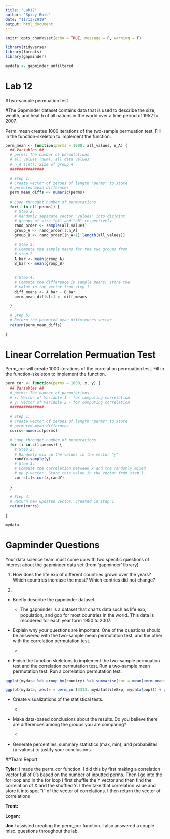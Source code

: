 ```yaml
---
title: "Lab12"
author: "Spicy Bois"
date: "11/13/2019"
output: html_document
---
```


```r
knitr::opts_chunk$set(echo = TRUE, message = F, warning = F)

library(tidyverse)
library(forcats)
library(gapminder)

mydata <- gapminder_unfiltered
```

# Lab 12

#Two-sample permuation test 

#The Gapminder dataset contains data that is used to describe the size, wealth, and health of all nations in the world over a time period of 1952 to 2007.

Perm_mean creates 1000 iterations of the two-sample permuation test. Fill in the function-skeleton to implement the function.

```r
perm_mean <- function(perms = 1000, all_values, n_A) {
  ## Variables ##
  # perms: The number of permutations 
  # all_values (num): all data values
  # n_A (int): Size of group A
  ###############
  
  # Step 1:
  # Create vector of zeroes of length "perms" to store
  # permuted mean differnces
  perm_mean_diffs <- numeric(perms)
  
  # Loop throught number of permutations
  for(i in c(1:perms)) {
    # Step 2:
    # Randomly separate vector "values" into disjoint 
    # groups of size "nA" and "nB" respectively
    rand_order <- sample(all_values)
    group_A <- rand_order[1:n_A]
    group_B <- rand_order[(n_A+1):length(all_values)]
    
    # Step 3:
    # Compute the sample means for the two groups from 
    # step 2
    A_bar <- mean(group_A)
    B_bar <- mean(group_B)
    
    
    # Step 4: 
    # Compute the difference in sample means, store the
    # value in the vector from step 1
    diff_means <- A_bar - B_bar
    perm_mean_diffs[i] <- diff_means
    
  }
  
  # Step 5:
  # Return the permuted mean differences vector
  return(perm_mean_diffs)
  
}
```

# Linear Correlation Permuation Test

Perm_cor will create 1000 iterations of the correlation permuation test. Fill in the function-skeleton to implement the function.

```r
perm_cor <- function(perms = 1000, x, y) {
  ## Variables ##
  # perms: The number of permutations 
  # x: Vector of Variable 1 - for computing correlation
  # y: Vector of Variable 2 - for computing correlation
  ###############
  
  # Step 1:
  # Create vector of zeroes of length "perms" to store
  # permuted mean differnces
  corrs<-numeric(perms)
  
  # Loop throught number of permutations
  for (i in c(1:perms)) {
    # Step 2:
    # Randomly mix up the values in the vector "y"
    randY<-sample(y)
    # Step 3:
    # Compute the correlation between x and the randomly mixed
    # up y-vector. Store this value in the vector from step 1.
    corrs[i]<-cor(x,randY)
    
  }
  
  # Step 4:
  # Return new updated vector, created in step 1
  return(corrs)
  
}
```


```r
mydata
```


# Gapminder Questions

Your data science team must come up with two specific questions of interest about the gapminder data set (from 'gapminder' library). 

1) How does the life exp of different countries grown over the years? Which countries increase the most? Which contries did not change?

2) 

* Briefly describe the gapminder dataset.
    
    * The gapminder is a dataset that charts data such as life exp, population, and gdp for most countries in the world. This data is recodered for each year form 1950 to 2007.

* Explain why your questions are important. One of the questions should be answered with the two-sample mean permutation test, and the other with the correlation permutation test.

  *  

* Finish the function skeletons to implement the two-sample permuation test and the correlation permutation test. Run a two-sample mean permutation test. Run a correlation permutation test.

```r
ggplot(mydata %>% group_by(country) %>% summarise(cor = mean(perm_mean(1000, lifeExp, 2))), aes(x = cor)) + geom_histogram()
```

```r
ggplot(mydata, aes(x = perm_cor(3313, mydata$lifeExp, mydata$pop))) + geom_histogram()
```

* Create visualizations of the statistical tests.

  * 

* Make data-based conclusions about the results. Do you believe there are differences among the groups you are comparing? 

  * 
  
* Generate percentiles, summary statistics (max, min), and probabilites (p-values) to justify your conclusions.

##Team Report

**Tyler:** I made the perm_cor function. I did this by first making a correlation vector full of 0's based on the number of inputted perms. Then I go into the for loop and in the for loop I first shuffle the Y vector and then find the correlation of X and the shuffled Y. I then take that correlation value and store it into spot "i" of the vector of correlations. I then return the vector of correlations

**Trent:** 

**Logan:** 

**Joe**  I assisted creating the perm_cor function. I also answered a couple misc. questions throughout the lab.
